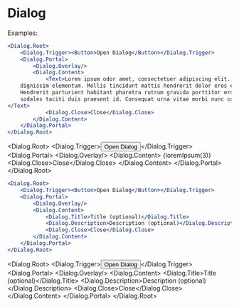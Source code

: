 # Dialog


Examples:

```jsx
<Dialog.Root>
    <Dialog.Trigger><Button>Open Dialog</Button></Dialog.Trigger>
    <Dialog.Portal>
        <Dialog.Overlay/>
        <Dialog.Content>
            <Text>Lorem ipsum odor amet, consectetuer adipiscing elit. Ac purus in massa egestas mollis varius;
    dignissim elementum. Mollis tincidunt mattis hendrerit dolor eros enim, nisi ligula ornare.
    Hendrerit parturient habitant pharetra rutrum gravida porttitor eros feugiat. Mollis elit
    sodales taciti duis praesent id. Consequat urna vitae morbi nunc congue.
</Text>
            <Dialog.Close>Close</Dialog.Close>
        </Dialog.Content>
    </Dialog.Portal>
</Dialog.Root>
```

<Dialog.Root>
    <Dialog.Trigger><Button>Open Dialog</Button></Dialog.Trigger>
    <Dialog.Portal>
        <Dialog.Overlay/>
        <Dialog.Content>
            <Text>{loremIpsum(3)}</Text>
            <Dialog.Close>Close</Dialog.Close>
        </Dialog.Content>
    </Dialog.Portal>
</Dialog.Root>



```jsx
<Dialog.Root>
    <Dialog.Trigger><Button>Open Dialog</Button></Dialog.Trigger>
    <Dialog.Portal>
        <Dialog.Overlay/>
        <Dialog.Content>
            <Dialog.Title>Title (optional)</Dialog.Title>
            <Dialog.Description>Description (optional)</Dialog.Description>
            <Dialog.Close>Close</Dialog.Close>
        </Dialog.Content>
    </Dialog.Portal>
</Dialog.Root>
```

<Dialog.Root>
    <Dialog.Trigger><Button>Open Dialog</Button></Dialog.Trigger>
    <Dialog.Portal>
        <Dialog.Overlay/>
        <Dialog.Content>
            <Dialog.Title>Title (optional)</Dialog.Title>
            <Dialog.Description>Description (optional)</Dialog.Description>
            <Dialog.Close>Close</Dialog.Close>
        </Dialog.Content>
    </Dialog.Portal>
</Dialog.Root>
